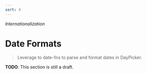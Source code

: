 ```yaml
---
sort: 4
---
```


_Internationalization_

# Date Formats

> Leverage to date-fns to parse and format dates in DayPicker.

**TODO**: This section is still a draft.

